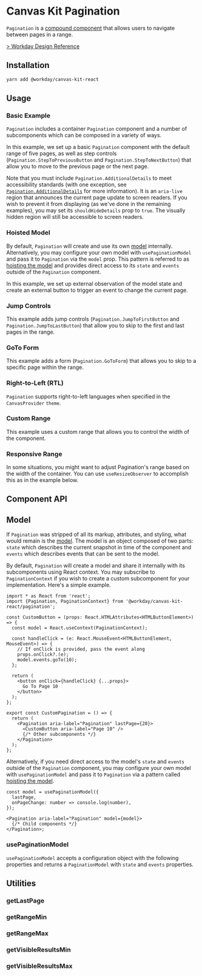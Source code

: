 
<Meta of={PaginationStories} />

# Canvas Kit Pagination

`Pagination` is a
[compound component](/getting-started/for-developers/resources/compound-components/) that allows
users to navigate between pages in a range.

[> Workday Design Reference](https://design.workday.com/components/navigation/pagination)

## Installation

```sh
yarn add @workday/canvas-kit-react
```

## Usage

### Basic Example

`Pagination` includes a container `Pagination` component and a number of subcomponents which can be
composed in a variety of ways.

In this example, we set up a basic `Pagination` component with the default range of five pages, as
well as step controls (`Pagination.StepToPreviousButton` and `Pagination.StepToNextButton`) that
allow you to move to the previous page or the next page.

<ExampleCodeBlock of={PaginationStories.Basic} />

Note that you must include `Pagination.AdditionalDetails` to meet accessibility standards (with one
exception, see [`Pagination.AdditionalDetails`](#paginationadditionaldetails) for more information).
It is an `aria-live` region that announces the current page update to screen readers. If you wish to
prevent it from displaying (as we've done in the remaining examples), you may set its
`shouldHideDetails` prop to `true`. The visually hidden region will still be accessible to screen
readers.

### Hoisted Model

By default, `Pagination` will create and use its own [model](#model) internally. Alternatively, you
may configure your own model with `usePaginationModel` and pass it to `Pagination` via the `model`
prop. This pattern is referred to as
[hoisting the model](/getting-started/for-developers/resources/compound-components/#configuring-a-model)
and provides direct access to its `state` and `events` outside of the `Pagination` component.

In this example, we set up external observation of the model state and create an external button to
trigger an event to change the current page.

<ExampleCodeBlock of={PaginationStories.HoistedModel} />

### Jump Controls

This example adds jump controls (`Pagination.JumpToFirstButton` and `Pagination.JumpToLastButton`)
that allow you to skip to the first and last pages in the range.

<ExampleCodeBlock of={PaginationStories.JumpControls} />

### GoTo Form

This example adds a form (`Pagination.GoToForm`) that allows you to skip to a specific page within
the range.

<ExampleCodeBlock of={PaginationStories.GoToForm} />

### Right-to-Left (RTL)

`Pagination` supports right-to-left languages when specified in the `CanvasProvider` `theme`.

<ExampleCodeBlock of={PaginationStories.RTL} />

### Custom Range

This example uses a custom range that allows you to control the width of the component.

<ExampleCodeBlock of={PaginationStories.CustomRange} />

### Responsive Range

In some situations, you might want to adjust Pagination's range based on the width of the container.
You can use `useResizeObserver` to accomplish this as in the example below.

<ExampleCodeBlock of={PaginationStories.ResponsiveRange} />

## Component API

<SymbolDoc name="Pagination" fileName="/react/" />

## Model

If `Pagination` was stripped of all its markup, attributes, and styling, what would remain is the
[model](/getting-started/for-developers/resources/compound-components/#models). The model is an
object composed of two parts: `state` which describes the current snapshot in time of the component
and `events` which describes events that can be sent to the model.

By default, `Pagination` will create a model and share it internally with its subcomponents using
React context. You may subscribe to `PaginationContext` if you wish to create a custom subcomponent
for your implementation. Here's a simple example.

```tsx
import * as React from 'react';
import {Pagination, PaginationContext} from '@workday/canvas-kit-react/pagination';

const CustomButton = (props: React.HTMLAttributes<HTMLButtonElement>) => {
  const model = React.useContext(PaginationContext);

  const handleClick = (e: React.MouseEvent<HTMLButtonElement, MouseEvent>) => {
    // If onClick is provided, pass the event along
    props.onClick?.(e);
    model.events.goTo(10);
  };

  return (
    <button onClick={handleClick} {...props}>
      Go To Page 10
    </button>
  );
};

export const CustomPagination = () => {
  return (
    <Pagination aria-label="Pagination" lastPage={20}>
      <CustomButton aria-label="Page 10" />
      {/* Other subcomponents */}
    </Pagination>
  );
};
```

Alternatively, if you need direct access to the model's `state` and `events` outside of the
`Pagination` component, you may configure your own model with `usePaginationModel` and pass it to
`Pagination` via a pattern called
[hoisting the model](/getting-started/for-developers/resources/compound-components/#configuring-a-model).

```tsx
const model = usePaginationModel({
  lastPage,
  onPageChange: number => console.log(number),
});

<Pagination aria-label="Pagination" model={model}>
  {/* Child components */}
</Pagination>;
```

### usePaginationModel

`usePaginationModel` accepts a configuration object with the following properties and returns a
`PaginationModel` with `state` and `events` properties.

<SymbolDoc name="usePaginationModel" fileName="/react/" />

## Utilities

### getLastPage

<SymbolDoc name="getLastPage" fileName="/react/pagination/" />

### getRangeMin

<SymbolDoc name="getRangeMin" fileName="/react/pagination/" />

### getRangeMax

<SymbolDoc name="getRangeMax" fileName="/react/pagination/" />

### getVisibleResultsMin

<SymbolDoc name="getVisibleResultsMin" fileName="/react/pagination/" />

### getVisibleResultsMax

<SymbolDoc name="getVisibleResultsMax" fileName="/react/pagination/" />
